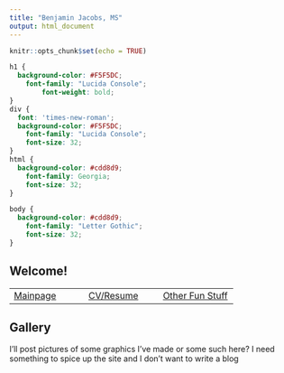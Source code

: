 ```yaml
---
title: "Benjamin Jacobs, MS"
output: html_document
---
```


```r
knitr::opts_chunk$set(echo = TRUE)
```


```css
h1 {
  background-color: #F5F5DC;
    font-family: "Lucida Console";
        font-weight: bold;
}
div {
  font: 'times-new-roman';
  background-color: #F5F5DC;
    font-family: "Lucida Console";
    font-size: 32;
}
html {
  background-color: #cdd8d9;
    font-family: Georgia;
    font-size: 32;
}

body {
  background-color: #cdd8d9;
    font-family: "Letter Gothic";
    font-size: 32;
}
```

## Welcome!

   |  |
| --- | --- | --- |
[Mainpage](bjacobsstats.github.io) | [CV/Resume](bjacobsstats.github.io\CV_Resume) | [Other Fun Stuff](bjacobsstats.github.io\Other_Fun_Stuff)

## Gallery

I'll post pictures of some graphics I've made or some such here? I need something to spice up the site and I don't want to write a blog